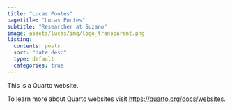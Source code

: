 ```yaml
---
title: "Lucas Pontes"
pagetitle: "Lucas Pontes"
subtitle: "Researcher at Suzano"
image: assets/lucas/img/logo_transparent.png
listing:
  contents: posts
  sort: "date desc"
  type: default
  categories: true
---
```


This is a Quarto website.

To learn more about Quarto websites visit <https://quarto.org/docs/websites>.
